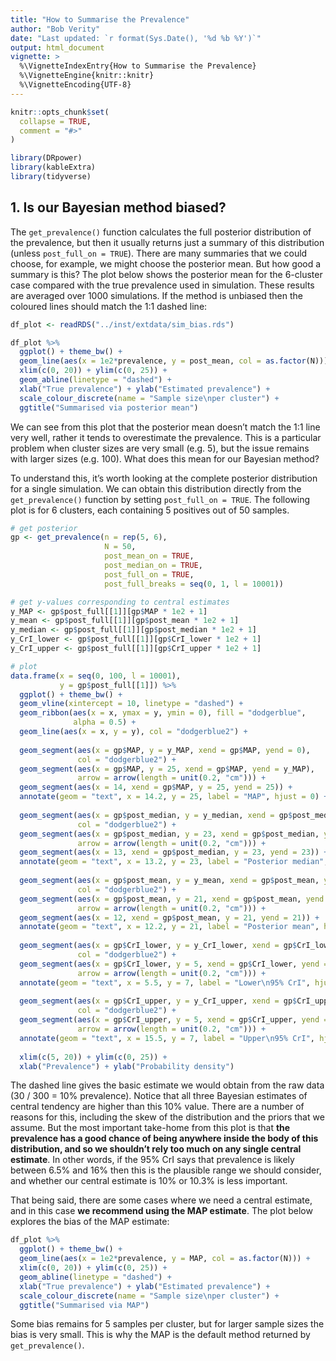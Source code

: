 ```yaml
---
title: "How to Summarise the Prevalence"
author: "Bob Verity"
date: "Last updated: `r format(Sys.Date(), '%d %b %Y')`"
output: html_document
vignette: >
  %\VignetteIndexEntry{How to Summarise the Prevalence}
  %\VignetteEngine{knitr::knitr}
  %\VignetteEncoding{UTF-8}
---
```


```r
knitr::opts_chunk$set(
  collapse = TRUE,
  comment = "#>"
)
```
```r
library(DRpower)
library(kableExtra)
library(tidyverse)
```

## 1. Is our Bayesian method biased?

The `get_prevalence()` function calculates the full posterior distribution of the prevalence, but then it usually returns just a summary of this distribution (unless `post_full_on = TRUE`). There are many summaries that we could choose, for example, we might choose the posterior mean. But how good a summary is this? The plot below shows the posterior mean for the 6-cluster case compared with the true prevalence used in simulation. These results are averaged over 1000 simulations. If the method is unbiased then the coloured lines should match the 1:1 dashed line:

```r
df_plot <- readRDS("../inst/extdata/sim_bias.rds")

df_plot %>%
  ggplot() + theme_bw() +
  geom_line(aes(x = 1e2*prevalence, y = post_mean, col = as.factor(N))) +
  xlim(c(0, 20)) + ylim(c(0, 25)) +
  geom_abline(linetype = "dashed") +
  xlab("True prevalence") + ylab("Estimated prevalence") +
  scale_colour_discrete(name = "Sample size\nper cluster") +
  ggtitle("Summarised via posterior mean")
```

We can see from this plot that the posterior mean doesn't match the 1:1 line very well, rather it tends to overestimate the prevalence. This is a particular problem when cluster sizes are very small (e.g. 5), but the issue remains with larger sizes (e.g. 100). What does this mean for our Bayesian method?

To understand this, it's worth looking at the complete posterior distribution for a single simulation. We can obtain this distribution directly from the `get_prevalence()` function by setting `post_full_on = TRUE`. The following plot is for 6 clusters, each containing 5 positives out of 50 samples.

```r
# get posterior
gp <- get_prevalence(n = rep(5, 6),
                     N = 50,
                     post_mean_on = TRUE,
                     post_median_on = TRUE,
                     post_full_on = TRUE,
                     post_full_breaks = seq(0, 1, l = 10001))

# get y-values corresponding to central estimates
y_MAP <- gp$post_full[[1]][gp$MAP * 1e2 + 1]
y_mean <- gp$post_full[[1]][gp$post_mean * 1e2 + 1]
y_median <- gp$post_full[[1]][gp$post_median * 1e2 + 1]
y_CrI_lower <- gp$post_full[[1]][gp$CrI_lower * 1e2 + 1]
y_CrI_upper <- gp$post_full[[1]][gp$CrI_upper * 1e2 + 1]

# plot
data.frame(x = seq(0, 100, l = 10001),
           y = gp$post_full[[1]]) %>%
  ggplot() + theme_bw() +
  geom_vline(xintercept = 10, linetype = "dashed") +
  geom_ribbon(aes(x = x, ymax = y, ymin = 0), fill = "dodgerblue",
              alpha = 0.5) +
  geom_line(aes(x = x, y = y), col = "dodgerblue2") +
  
  geom_segment(aes(x = gp$MAP, y = y_MAP, xend = gp$MAP, yend = 0),
               col = "dodgerblue2") +
  geom_segment(aes(x = gp$MAP, y = 25, xend = gp$MAP, yend = y_MAP),
               arrow = arrow(length = unit(0.2, "cm"))) +
  geom_segment(aes(x = 14, xend = gp$MAP, y = 25, yend = 25)) +
  annotate(geom = "text", x = 14.2, y = 25, label = "MAP", hjust = 0) +
  
  geom_segment(aes(x = gp$post_median, y = y_median, xend = gp$post_median, yend = 0),
               col = "dodgerblue2") +
  geom_segment(aes(x = gp$post_median, y = 23, xend = gp$post_median, yend = y_median),
               arrow = arrow(length = unit(0.2, "cm"))) +
  geom_segment(aes(x = 13, xend = gp$post_median, y = 23, yend = 23)) +
  annotate(geom = "text", x = 13.2, y = 23, label = "Posterior median", hjust = 0) +
  
  geom_segment(aes(x = gp$post_mean, y = y_mean, xend = gp$post_mean, yend = 0),
               col = "dodgerblue2") +
  geom_segment(aes(x = gp$post_mean, y = 21, xend = gp$post_mean, yend = y_mean),
               arrow = arrow(length = unit(0.2, "cm"))) +
  geom_segment(aes(x = 12, xend = gp$post_mean, y = 21, yend = 21)) +
  annotate(geom = "text", x = 12.2, y = 21, label = "Posterior mean", hjust = 0) +
  
  geom_segment(aes(x = gp$CrI_lower, y = y_CrI_lower, xend = gp$CrI_lower, yend = 0),
               col = "dodgerblue2") +
  geom_segment(aes(x = gp$CrI_lower, y = 5, xend = gp$CrI_lower, yend = y_CrI_lower),
               arrow = arrow(length = unit(0.2, "cm"))) +
  annotate(geom = "text", x = 5.5, y = 7, label = "Lower\n95% CrI", hjust = 0) +
  
  geom_segment(aes(x = gp$CrI_upper, y = y_CrI_upper, xend = gp$CrI_upper, yend = 0),
               col = "dodgerblue2") +
  geom_segment(aes(x = gp$CrI_upper, y = 5, xend = gp$CrI_upper, yend = y_CrI_upper),
               arrow = arrow(length = unit(0.2, "cm"))) +
  annotate(geom = "text", x = 15.5, y = 7, label = "Upper\n95% CrI", hjust = 0) +
  
  xlim(c(5, 20)) + ylim(c(0, 25)) +
  xlab("Prevalence") + ylab("Probability density")
```

The dashed line gives the basic estimate we would obtain from the raw data (30 / 300 = 10% prevalence). Notice that all three Bayesian estimates of central tendency are higher than this 10% value. There are a number of reasons for this, including the skew of the distribution and the priors that we assume. But the most important take-home from this plot is that **the prevalence has a good chance of being anywhere inside the body of this distribution, and so we shouldn't rely too much on any single central estimate**. In other words, if the 95% CrI says that prevalence is likely between 6.5% and 16% then this is the plausible range we should consider, and whether our central estimate is 10% or 10.3% is less important.

That being said, there are some cases where we need a central estimate, and in this case **we recommend using the MAP estimate**. The plot below explores the bias of the MAP estimate:

```r
df_plot %>%
  ggplot() + theme_bw() +
  geom_line(aes(x = 1e2*prevalence, y = MAP, col = as.factor(N))) +
  xlim(c(0, 20)) + ylim(c(0, 25)) +
  geom_abline(linetype = "dashed") +
  xlab("True prevalence") + ylab("Estimated prevalence") +
  scale_colour_discrete(name = "Sample size\nper cluster") +
  ggtitle("Summarised via MAP")
```

Some bias remains for 5 samples per cluster, but for larger sample sizes the bias is very small. This is why the MAP is the default method returned by `get_prevalence()`.
